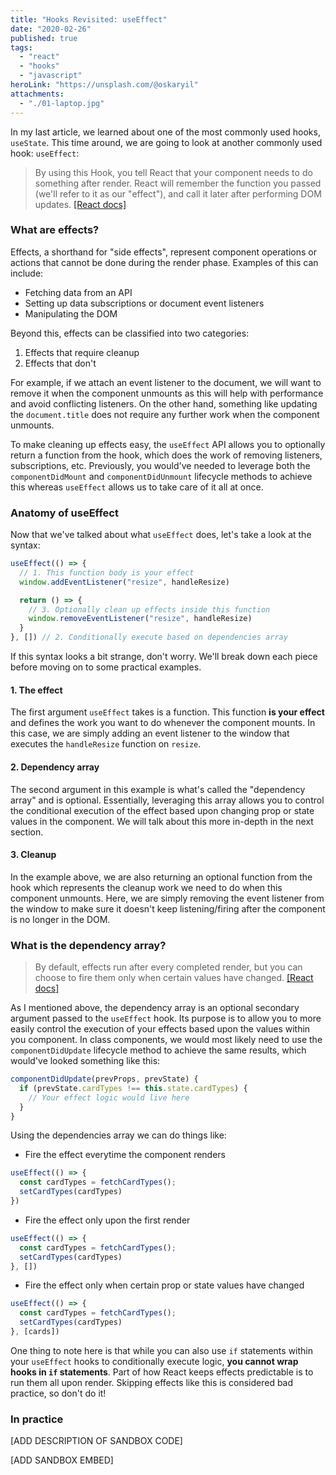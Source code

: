```yaml
---
title: "Hooks Revisited: useEffect"
date: "2020-02-26"
published: true
tags:
  - "react"
  - "hooks"
  - "javascript"
heroLink: "https://unsplash.com/@oskaryil"
attachments:
  - "./01-laptop.jpg"
---
```



In <Link to="/hooks-usestate">my last article</Link>, we learned about one of the most commonly used hooks, `useState`. This time around, we are going to look at another commonly used hook: `useEffect`:

> By using this Hook, you tell React that your component needs to do something after render. React will remember the function you passed (we'll refer to it as our "effect"), and call it later after performing DOM updates. [[React docs]](https://reactjs.org/docs/hooks-effect.html)

### What are effects?

Effects, a shorthand for "side effects", represent component operations or actions that cannot be done during the render phase. Examples of this can include:

- Fetching data from an API
- Setting up data subscriptions or document event listeners
- Manipulating the DOM

Beyond this, effects can be classified into two categories:

1. Effects that require cleanup
2. Effects that don't

For example, if we attach an event listener to the document, we will want to remove it when the component unmounts as this will help with performance and avoid conflicting listeners. On the other hand, something like updating the `document.title` does not require any further work when the component unmounts.

To make cleaning up effects easy, the `useEffect` API allows you to optionally return a function from the hook, which does the work of removing listeners, subscriptions, etc. Previously, you would've needed to leverage both the `componentDidMount` and `componentDidUnmount` lifecycle methods to achieve this whereas `useEffect` allows us to take care of it all at once.

### Anatomy of useEffect

Now that we've talked about what `useEffect` does, let's take a look at the syntax:

```javascript
useEffect(() => {
  // 1. This function body is your effect
  window.addEventListener("resize", handleResize)

  return () => {
    // 3. Optionally clean up effects inside this function
    window.removeEventListener("resize", handleResize)
  }
}, []) // 2. Conditionally execute based on dependencies array
```

If this syntax looks a bit strange, don't worry. We'll break down each piece before moving on to some practical examples.

#### 1. The effect
The first argument `useEffect` takes is a function. This function **is your effect** and defines the work you want to do whenever the component mounts. In this case, we are simply adding an event listener to the window that executes the `handleResize` function on `resize`.

#### 2. Dependency array
The second argument in this example is what's called the "dependency array" and is optional. Essentially, leveraging this array allows you to control the conditional execution of the effect based upon changing prop or state values in the component. We will talk about this more in-depth in the next section.

#### 3. Cleanup
In the example above, we are also returning an optional function from the hook which represents the cleanup work we need to do when this component unmounts. Here, we are simply removing the event listener from the window to make sure it doesn't keep listening/firing after the component is no longer in the DOM.

### What is the dependency array?

> By default, effects run after every completed render, but you can choose to fire them only when certain values have changed. [[React docs]](https://reactjs.org/docs/hooks-effect.html#tip-optimizing-performance-by-skipping-effects)

As I mentioned above, the dependency array is an optional secondary argument passed to the `useEffect` hook. Its purpose is to allow you to more easily control the execution of your effects based upon the values within you component. In class components, we would most likely need to use the `componentDidUpdate` lifecycle method to achieve the same results, which would've looked something like this:

```javascript
componentDidUpdate(prevProps, prevState) {
  if (prevState.cardTypes !== this.state.cardTypes) {
    // Your effect logic would live here
  }
}
```

Using the dependencies array we can do things like:

- Fire the effect everytime the component renders
```javascript
useEffect(() => {
  const cardTypes = fetchCardTypes();
  setCardTypes(cardTypes)
})
```
- Fire the effect only upon the first render
```javascript
useEffect(() => {
  const cardTypes = fetchCardTypes();
  setCardTypes(cardTypes)
}, [])
```
- Fire the effect only when certain prop or state values have changed
```javascript
useEffect(() => {
  const cardTypes = fetchCardTypes();
  setCardTypes(cardTypes)
}, [cards])
```

One thing to note here is that while you can also use `if` statements within your `useEffect` hooks to conditionally execute logic, **you cannot wrap hooks in `if` statements**. Part of how React keeps effects predictable is to run them all upon render. Skipping effects like this is considered bad practice, so don't do it!

### In practice

[ADD DESCRIPTION OF SANDBOX CODE]

[ADD SANDBOX EMBED]
